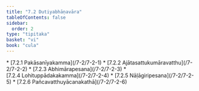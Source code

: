 ```yaml
---
title: "7.2 Dutiyabhāṇavāra"
tableOfContents: false
sidebar:
  order: 2
type: "tipitaka"
basket: "vi"
book: "cula"
---
```



<DynamicBreadcrumb />



<TableOfContents book="cula" section="7.2">
* [7.2.1 Pakāsanīyakamma](/7-2/7-2-1)
* [7.2.2 Ajātasattukumāravatthu](/7-2/7-2-2)
* [7.2.3 Abhimārapesana](/7-2/7-2-3)
* [7.2.4 Lohituppādakakamma](/7-2/7-2-4)
* [7.2.5 Nāḷāgiripesana](/7-2/7-2-5)
* [7.2.6 Pañcavatthuyācanakathā](/7-2/7-2-6)
</TableOfContents>